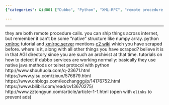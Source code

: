```yaml
---
{"categories": &id001 ["Dubbo", "Python", "XML-RPC", "remote procedure call", "numpy arrays", "tutorials", "Dubbo services"], "category": "Remote Procedure Call Technologies", "date": "2022-12-13 12:08:27", "description": "This article compares Dubbo and Python's XML-RPC as remote procedure call technologies, discussing their capabilities in handling native structures like numpy arrays. It also provides tutorial links for detecting if Dubbo services are functioning normally, along with warnings against ads when opening specific URLs.", "tags": *id001, "title": "dubbo and python xmlrpc"}

---
```


------
they are both remote procedure calls.
you can ship things across internet, but remember it can't be some "native" structure like numpy array.
python [xmlrpc](https://wiki.python.org/moin/XmlRpc) tutorial and [xmlrpc.server](https://docs.python.org/3/library/xmlrpc.server.html) mentions [c2 wiki](http://c2.com/cgi/wiki?XmlRpc) which you have scraped before. where is it, along with all other things you have scraped? believe it is in that AGI directory since you are such an archivist at that time.
tutorials on how to detect if dubbo services are working normally:
basically they use native java methods or telnet protocol with python
http://www.shouhuola.com/q-23671.html
https://www.yisu.com/zixun/576879.html
https://www.cnblogs.com/leozhanggg/p/14176752.html
https://www.bilibili.com/read/cv13670275/
http://www.zztongyun.com/article/article-1-1.html (open with `elinks` to prevent ads)
